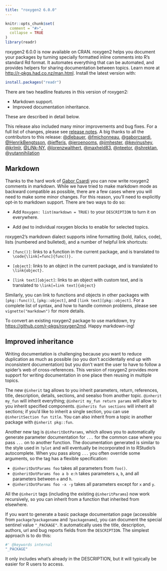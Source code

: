 ```yaml
---
title: "roxygen2 6.0.0"
---
```


```r
knitr::opts_chunk$set(
  comment = "#>", 
  collapse = TRUE
)
library(readr)
```

roxygen2 6.0.0 is now available on CRAN. roxygen2 helps you document your packages by turning specially formatted inline comments into R's standard Rd format. It automates everything that can be automated, and provides helpers for sharing documentation between topics. Learn more at <http://r-pkgs.had.co.nz/man.html>. Install the latest version with:

```r
install.packages("readr")
```

There are two headline features in this version of roxygen2:

* Markdown support.
* Improved documentation inheritance.

These are described in detail below. 

This release also included many minor improvements and bug fixes. For a full list of changes, please see [release notes](https://github.com/klutometis/roxygen/releases/tag/v6.0.0). A big thanks to all the contributors to this release: [\@dlebauer](https://github.com/dlebauer), [\@fmichonneau](https://github.com/fmichonneau), [\@gaborcsardi](https://github.com/gaborcsardi), [\@HenrikBengtsson](https://github.com/HenrikBengtsson), [\@jefferis](https://github.com/jefferis), [\@jeroenooms](https://github.com/jeroenooms), [\@jimhester](https://github.com/jimhester), [\@kevinushey](https://github.com/kevinushey), [\@krlmlr](https://github.com/krlmlr), [\@LiNk-NY](https://github.com/LiNk-NY), [\@lorenzwalthert](https://github.com/lorenzwalthert), [\@maxheld83](https://github.com/maxheld83), [\@nteetor](https://github.com/nteetor), [\@shrektan](https://github.com/shrektan), [\@yutannihilation](https://github.com/yutannihilation)

## Markdown

Thanks to the hard work of [Gabor Csardi](http://gaborcsardi.org) you can now write roxygen2 comments in markdown. While we have tried to make markdown mode as backward compatible as possible, there are a few cases where you will need to make some minor changes. For this reason, you'll need to explicitly opt-in to markdown support. There are two ways to do so:

* Add `Roxygen: list(markdown = TRUE)` to your `DESCRIPTION` to turn it
  on everywhere.
  
* Add `@md` to individual roxygen blocks to enable for selected topics.

roxygen2's markdown dialect supports inline formatting (bold, italics, code), lists (numbered and bulleted), and a number of helpful link shortcuts:

* `[func()]`: links to a function in the current package, 
  and is translated to `\code{\link[=func]{func()}.`

* `[object]`: links to an object in the current package, 
  and is translated to `\link{object}.`

* `[link text][object]`: links to an object with custom text, 
  and is translated to `\link[=link text]{object}`

Similarly, you can link to functions and objects in other packages with `[pkg::func()]`, `[pkg::object]`, and `[link text][pkg::object]`. For a complete list of syntax, and how to handle common problems, please see `vignette("markdown")` for more details. 

To convert an existing roxygen2 package to use markdown, try <https://github.com/r-pkgs/roxygen2md>. Happy markdown-ing!

## Improved inheritance

Writing documentation is challenging because you want to reduce duplication as much as possible (so you don't accidentally end up with inconsistent documentation) but you don't want the user to have to follow a spider's web of cross-references. This version of roxygen2 provides more support for writing documentation in one place then reusing in multiple topics.

The new `@inherit` tag allows to you inherit parameters, return, references, title, description, details, sections, and seealso from another topic. `@inherit my_fun` will inherit everything; `@inherit my_fun return params` will allow to you inherit specified components. `@inherits fun sections` will inherit all sections; if you'd like to inherit a single section, you can use `@inheritSection fun title`. You can also inherit from a topic in another package with `@inherit pkg::fun`.

Another new tag is `@inheritDotParams`, which allows you to automatically generate parameter documentation for `...` for the common case where you pass `...` on to  another function. The documentation generated is similar to the style used in `?plot` and will eventually be incorporated in to RStudio's autocomplete. When you pass along `...` you often override some arguments, so the tag has a flexible specification:
  
* `@inheritDotParams foo` takes all parameters from `foo()`.
* `@inheritDotParams foo a b e:h` takes parameters `a`, `b`, and all 
   parameters between `e` and `h`.
* `@inheritDotParams foo -x -y` takes all parameters except for `x` and `y`.

All the `@inherit` tags (including the existing `@inheritParams`) now work
recursively, so you can inherit from a function that inherited from elsewhere.

If you want to generate a basic package documentation page (accessible from `package?packagename` and `?packagename`), you can document the special sentinel value `"_PACKAGE"`. It automatically uses the title, description, authors, url and bug reports fields from the `DESCRIPTION`. The simplest approach is to do this: 

```r
#' @keywords internal
"_PACKAGE"
```

It only includes what's already in the DESCRIPTION, but it will typically be easier for R users to access.
